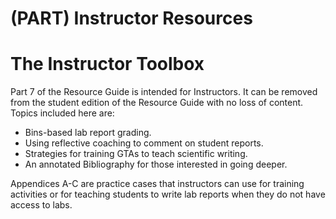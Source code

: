 # (PART) Instructor Resources {-}
# The Instructor Toolbox {#teachertools700}

Part 7 of the Resource Guide is intended for Instructors. It can be removed from the student edition of the Resource Guide with no loss of content. Topics included here are:

* Bins-based lab report grading.
* Using reflective coaching to comment on student reports.
* Strategies for training GTAs to teach scientific writing.
*  An annotated Bibliography for those interested in going deeper.

Appendices A-C are practice cases that instructors can use for training activities or for teaching students to write lab reports when they do not have access to labs. 
